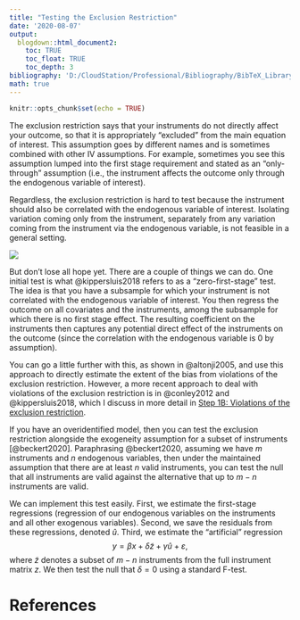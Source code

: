 ```yaml
---
title: "Testing the Exclusion Restriction"
date: '2020-08-07'
output: 
  blogdown::html_document2:
    toc: TRUE
    toc_float: TRUE
    toc_depth: 3
bibliography: 'D:/CloudStation/Professional/Bibliography/BibTeX_Library.bib'
math: true
---
```


```r
knitr::opts_chunk$set(echo = TRUE)
```

The exclusion restriction says that your instruments do not directly affect your outcome, so that it is appropriately "excluded" from the main equation of interest. This assumption goes by different names and is sometimes combined with other IV assumptions. For example, sometimes you see this assumption lumped into the first stage requirement and stated as an "only-through" assumption (i.e., the instrument affects the outcome only through the endogenous variable of interest).

Regardless, the exclusion restriction is hard to test because the instrument should also be correlated with the endogenous variable of interest. Isolating variation coming only from the instrument, separately from any variation coming from the instrument via the endogenous variable, is not feasible in a general setting. 

![](https://media.giphy.com/media/UTX8UTKmpjQgo/giphy.gif)

But don't lose all hope yet. There are a couple of things we can do. One initial test is what @kippersluis2018 refers to as a "zero-first-stage" test. The idea is that you have a subsample for which your instrument is not correlated with the endogenous variable of interest. You then regress the outcome on all covariates and the instruments, among the subsample for which there is no first stage effect. The resulting coefficient on the instruments then captures any potential direct effect of the instruments on the outcome (since the correlation with the endogenous variable is 0 by assumption). 

You can go a little further with this, as shown in @altonji2005, and use this approach to directly estimate the extent of the bias from violations of the exclusion restriction. However, a more recent approach to deal with violations of the exclusion restriction is in @conley2012 and @kippersluis2018, which I discuss in more detail in [Step 1B: Violations of the exclusion restriction](/iv/step1b_exclude).

If you have an overidentified model, then you can test the exclusion restriction alongside the exogeneity assumption for a subset of instruments [@beckert2020]. Paraphrasing @beckert2020, assuming we have $m$ instruments and $n$ endogenous variables, then under the maintained assumption that there are at least $n$ valid instruments, you can test the null that all instruments are valid against the alternative that up to $m - n$ instruments are valid.

We can implement this test easily. First, we estimate the first-stage regressions (regression of our endogenous variables on the instruments and all other exogenous variables). Second, we save the residuals from these regressions, denoted $\hat{u}$. Third, we estimate the "artificial" regression $$y = \beta x + \delta \tilde{z} + \gamma \hat{u} + \varepsilon,$$ where $\tilde{z}$ denotes a subset of $m-n$ instruments from the full instrument matrix $z$. We then test the null that $\delta=0$ using a standard F-test.


# References